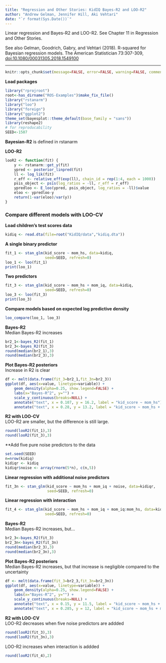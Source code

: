```yaml
---
title: "Regression and Other Stories: KidIQ Bayes-R2 and LOO-R2"
author: "Andrew Gelman, Jennifer Hill, Aki Vehtari"
date: "`r format(Sys.Date())`"
---
```

Linear regression and Bayes-R2 and LOO-R2. See Chapter 11 in
Regression and Other Stories.

See also Gelman, Goodrich, Gabry, and Vehtari (2018). R-squared for
Bayesian regression models. The American Statistician 73:307-309,
[doi:10.1080/00031305.2018.1549100](https://doi.org/10.1080/00031305.2018.1549100)

-------------


```r
knitr::opts_chunk$set(message=FALSE, error=FALSE, warning=FALSE, comment=NA)
```

**Load packages**

```r
library("rprojroot")
root<-has_dirname("ROS-Examples")$make_fix_file()
library("rstanarm")
library("loo")
library("foreign")
library("ggplot2")
theme_set(bayesplot::theme_default(base_family = "sans"))
library(reshape2)
# for reproducability
SEED<-1507
```

**Bayesian-R2** is defined in rstanarm

**LOO-R2**

```r
looR2 <- function(fit) {
    y <- rstanarm::get_y(fit)
    ypred <- posterior_linpred(fit)
    ll <- log_lik(fit)
    r_eff <- relative_eff(exp(ll), chain_id = rep(1:4, each = 1000))
    psis_object <- psis(log_ratios = -ll, r_eff = r_eff)
    ypredloo <- E_loo(ypred, psis_object, log_ratios = -ll)$value
    eloo <- ypredloo-y
    return(1-var(eloo)/var(y))
}
```

### Compare different models with LOO-CV

**Load children's test scores data**

```r
kidiq <- read.dta(file=root("KidIQ/data","kidiq.dta"))
```

**A single binary predictor**

```r
fit_1 <- stan_glm(kid_score ~ mom_hs, data=kidiq,
                  seed=SEED, refresh=0)
loo_1 <- loo(fit_1)
print(loo_1)
```

**Two predictors**

```r
fit_3 <- stan_glm(kid_score ~ mom_hs + mom_iq, data=kidiq,
                  seed=SEED, refresh=0)
loo_3 <- loo(fit_3)
print(loo_3)
```

**Compare models based on expected log predictive density**

```r
loo_compare(loo_1, loo_3)
```

**Bayes-R2**<br>
Median Bayes-R2 increases

```r
br2_1<-bayes_R2(fit_1)
br2_3<-bayes_R2(fit_3)
round(median(br2_1),3)
round(median(br2_3),3)
```

**Plot Bayes-R2 posteriors**<br>
Increase in R2 is clear

```r
df <- melt(data.frame(fit_3=br2_1,fit_3n=br2_3))
ggplot(df, aes(x=value, linetype=variable)) +
    geom_density(alpha=0.25, show.legend=FALSE) +
    labs(x="Bayes-R^2", y="") +
    scale_y_continuous(breaks=NULL) + 
    annotate("text", x = 0.107, y = 16.2, label = "kid_score ~ mom_hs") +
    annotate("text", x = 0.28, y = 13.2, label = "kid_score ~ mom_hs + mom_iq")
```

**R2 with LOO-CV**<br>
LOO-R2 are smaller, but the difference is still large.

```r
round(looR2(fit_1),3)
round(looR2(fit_3),3)
```

**Add five pure noise predictors to the data

```r
set.seed(SEED)
n=nrow(kidiq)
kidiqr <- kidiq
kidiqr$noise <- array(rnorm(5*n), c(n,5))
```

**Linear regression with additional noise predictors**

```r
fit_3n <- stan_glm(kid_score ~ mom_hs + mom_iq + noise, data=kidiqr,
                   seed=SEED, refresh=0)
```

**Linear regression with interaction**

```r
fit_4 <- stan_glm(kid_score ~ mom_hs + mom_iq + mom_iq:mom_hs, data=kidiq,
                  seed=SEED, refresh=0)
```

**Bayes-R2**<br>
Median Bayes-R2 increases, but...

```r
br2_3<-bayes_R2(fit_3)
br2_3n<-bayes_R2(fit_3n)
round(median(br2_3),3)
round(median(br2_3n),3)
```

**Plot Bayes-R2 posteriors**<br>
Median Bayes-R2 increases, but that increase is negligible
compared to the uncertainty

```r
df <- melt(data.frame(fit_3=br2_3,fit_3n=br2_3n))
ggplot(df, aes(x=value, linetype=variable)) +
    geom_density(alpha=0.25, show.legend=FALSE) +
    labs(x="Bayes-R^2", y="") +
    scale_y_continuous(breaks=NULL) + 
    annotate("text", x = 0.15, y = 11.5, label = "kid_score ~ mom_hs + mom_iq") +
    annotate("text", x = 0.285, y = 12, label = "kid_score ~ mom_hs + mom_iq +\n noise")
```

**R2 with LOO-CV**<br>
LOO-R2 decreases when five noise predictors are addded

```r
round(looR2(fit_3),3)
round(looR2(fit_3n),3)
```

LOO-R2 increases when interaction is addded

```r
round(looR2(fit_4),2)
```

